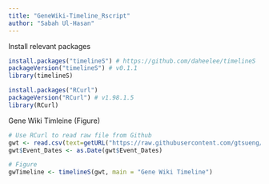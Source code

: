 ```yaml
---
title: "GeneWiki-Timeline_Rscript"
author: "Sabah Ul-Hasan"
---
```


Install relevant packages
```r

install.packages("timelineS") # https://github.com/daheelee/timelineS
packageVersion("timelineS") # v0.1.1
library(timelineS)

install.packages("RCurl") 
packageVersion("RCurl") # v1.98.1.5
library(RCurl)

```

Gene Wiki Timleine (Figure)
```r

# Use RCurl to read raw file from Github
gwt <- read.csv(text=getURL("https://raw.githubusercontent.com/gtsueng/GeneWikiReviewSummary/main/Timeline/GeneWiki-Timeline_Formatted.csv")) # Event_Dates column must be in yyyy-mm-dd format 
gwt$Event_Dates <- as.Date(gwt$Event_Dates)

# Figure
gwTimeline <- timelineS(gwt, main = "Gene Wiki Timeline")

```
